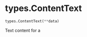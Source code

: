 # types.ContentText { #chatlas.types.ContentText }

```python
types.ContentText(**data)
```

Text content for a [](`~chatlas.Turn`)